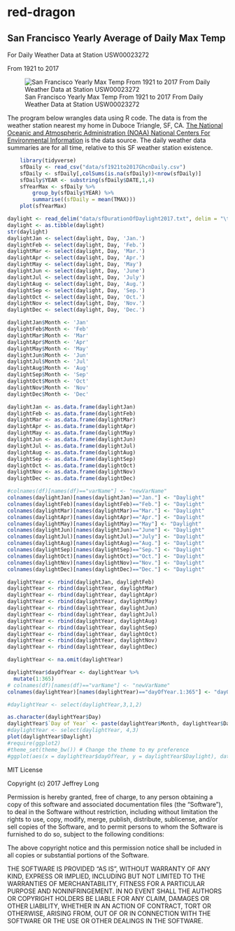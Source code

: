 # red-dragon

## San Francisco Yearly Average of Daily Max Temp 

For Daily Weather Data at Station USW00023272

From 1921 to 2017 

![San Francisco Yearly Max Temp From 1921 to 2017 From Daily Weather Data at Station USW00023272](https://github.com/altruisticDataAnalysis/red-dragon/blob/master/sfYealyMaxDailyTemp.png)

The program below wrangles data using R code. The data is from the weather station nearest my home in Duboce Triangle, SF, CA. [The National Oceanic and Atmospheric Administration (NOAA) National Centers For Environmental Information](https://www.ncdc.noaa.gov/) is the data source. The daily weather data summaries are for all time, relative to this SF weather station existence.

```r
    library(tidyverse)
    sfDaily <- read_csv("data/sf1921to2017GhcnDaily.csv")
    sfDaily <- sfDaily[,colSums(is.na(sfDaily))<nrow(sfDaily)]
    sfDaily$YEAR <- substring(sfDaily$DATE,1,4)
    sfYearMax <- sfDaily %>%
        group_by(sfDaily$YEAR) %>%
        summarise((sfDaily = mean(TMAX)))
    plot(sfYearMax)
```

```r
daylight <- read_delim("data/sfDurationOfDaylight2017.txt", delim = "\t")
daylight <- as.tibble(daylight)
str(daylight)
daylightJan <- select(daylight, Day, 'Jan.')
daylightFeb <- select(daylight, Day, 'Feb.')
daylightMar <- select(daylight, Day, 'Mar.')
daylightApr <- select(daylight, Day, 'Apr.')
daylightMay <- select(daylight, Day, 'May')
daylightJun <- select(daylight, Day, 'June')
daylightJul <- select(daylight, Day, 'July')
daylightAug <- select(daylight, Day, 'Aug.')
daylightSep <- select(daylight, Day, 'Sep.')
daylightOct <- select(daylight, Day, 'Oct.')
daylightNov <- select(daylight, Day, 'Nov.')
daylightDec <- select(daylight, Day, 'Dec.')

daylightJan$Month <- 'Jan'
daylightFeb$Month <- 'Feb'
daylightMar$Month <- 'Mar'
daylightApr$Month <- 'Apr'
daylightMay$Month <- 'May'
daylightJun$Month <- 'Jun'
daylightJul$Month <- 'Jul'
daylightAug$Month <- 'Aug'
daylightSep$Month <- 'Sep'
daylightOct$Month <- 'Oct'
daylightNov$Month <- 'Nov'
daylightDec$Month <- 'Dec'

daylightJan <- as.data.frame(daylightJan)
daylightFeb <- as.data.frame(daylightFeb)
daylightMar <- as.data.frame(daylightMar)
daylightApr <- as.data.frame(daylightApr)
daylightMay <- as.data.frame(daylightMay)
daylightJun <- as.data.frame(daylightJun)
daylightJul <- as.data.frame(daylightJul)
daylightAug <- as.data.frame(daylightAug)
daylightSep <- as.data.frame(daylightSep)
daylightOct <- as.data.frame(daylightOct)
daylightNov <- as.data.frame(daylightNov)
daylightDec <- as.data.frame(daylightDec)

#colnames(df)[names(df)=="varName"] <- "newVarName"
colnames(daylightJan)[names(daylightJan)=="Jan."] <- "Daylight"
colnames(daylightFeb)[names(daylightFeb)=="Feb."] <- "Daylight"
colnames(daylightMar)[names(daylightMar)=="Mar."] <- "Daylight"
colnames(daylightApr)[names(daylightApr)=="Apr."] <- "Daylight"
colnames(daylightMay)[names(daylightMay)=="May"] <- "Daylight"
colnames(daylightJun)[names(daylightJun)=="June"] <- "Daylight"
colnames(daylightJul)[names(daylightJul)=="July"] <- "Daylight"
colnames(daylightAug)[names(daylightAug)=="Aug."] <- "Daylight"
colnames(daylightSep)[names(daylightSep)=="Sep."] <- "Daylight"
colnames(daylightOct)[names(daylightOct)=="Oct."] <- "Daylight"
colnames(daylightNov)[names(daylightNov)=="Nov."] <- "Daylight"
colnames(daylightDec)[names(daylightDec)=="Dec."] <- "Daylight"

daylightYear <- rbind(daylightJan, daylightFeb)
daylightYear <- rbind(daylightYear, daylightMar)
daylightYear <- rbind(daylightYear, daylightApr)
daylightYear <- rbind(daylightYear, daylightMay)
daylightYear <- rbind(daylightYear, daylightJun)
daylightYear <- rbind(daylightYear, daylightJul)
daylightYear <- rbind(daylightYear, daylightAug)
daylightYear <- rbind(daylightYear, daylightSep)
daylightYear <- rbind(daylightYear, daylightOct)
daylightYear <- rbind(daylightYear, daylightNov)
daylightYear <- rbind(daylightYear, daylightDec)

daylightYear <- na.omit(daylightYear)

daylightYear$dayOfYear <- daylightYear %>%
  mutate(1:365)
# colnames(df)[names(df)=="varName"] <- "newVarName"
colnames(daylightYear)[names(daylightYear)=="dayOfYear.1:365"] <- "dayOfYear"

#daylightYear <- select(daylightYear,3,1,2)

as.character(daylightYear$Day)
daylightYear$`Day of Year` <- paste(daylightYear$Month, daylightYear$Day)
#daylightYear <- select(daylightYear, 4,3)
plot(daylightYear$Daylight)
#require(ggplot2)
#theme_set(theme_bw()) # Change the theme to my preference
#ggplot(aes(x = daylightYear$dayOfYear, y = daylightYear$Daylight), data = daylightYear) + geom_point()
```


MIT License

Copyright (c) 2017 Jeffrey Long

Permission is hereby granted, free of charge, to any person obtaining a copy
of this software and associated documentation files (the "Software"), to deal
in the Software without restriction, including without limitation the rights
to use, copy, modify, merge, publish, distribute, sublicense, and/or sell
copies of the Software, and to permit persons to whom the Software is
furnished to do so, subject to the following conditions:

The above copyright notice and this permission notice shall be included in all
copies or substantial portions of the Software.

THE SOFTWARE IS PROVIDED "AS IS", WITHOUT WARRANTY OF ANY KIND, EXPRESS OR
IMPLIED, INCLUDING BUT NOT LIMITED TO THE WARRANTIES OF MERCHANTABILITY,
FITNESS FOR A PARTICULAR PURPOSE AND NONINFRINGEMENT. IN NO EVENT SHALL THE
AUTHORS OR COPYRIGHT HOLDERS BE LIABLE FOR ANY CLAIM, DAMAGES OR OTHER
LIABILITY, WHETHER IN AN ACTION OF CONTRACT, TORT OR OTHERWISE, ARISING FROM,
OUT OF OR IN CONNECTION WITH THE SOFTWARE OR THE USE OR OTHER DEALINGS IN THE
SOFTWARE.
